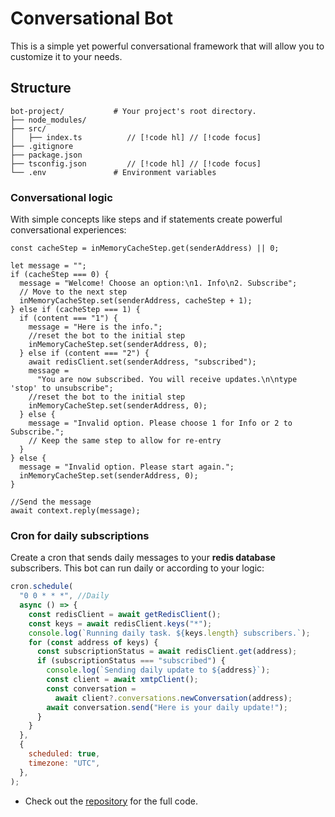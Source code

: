 # Conversational Bot

This is a simple yet powerful conversational framework that will allow you to customize it to your needs.

## Structure

```
bot-project/           # Your project's root directory.
├── node_modules/
├── src/
│   ├── index.ts          // [!code hl] // [!code focus]
├── .gitignore
├── package.json
├── tsconfig.json         // [!code hl] // [!code focus]
└── .env               # Environment variables
```

### Conversational logic

With simple concepts like steps and if statements create powerful conversational experiences:

```tsx [index.ts]
const cacheStep = inMemoryCacheStep.get(senderAddress) || 0;

let message = "";
if (cacheStep === 0) {
  message = "Welcome! Choose an option:\n1. Info\n2. Subscribe";
  // Move to the next step
  inMemoryCacheStep.set(senderAddress, cacheStep + 1);
} else if (cacheStep === 1) {
  if (content === "1") {
    message = "Here is the info.";
    //reset the bot to the initial step
    inMemoryCacheStep.set(senderAddress, 0);
  } else if (content === "2") {
    await redisClient.set(senderAddress, "subscribed");
    message =
      "You are now subscribed. You will receive updates.\n\ntype 'stop' to unsubscribe";
    //reset the bot to the initial step
    inMemoryCacheStep.set(senderAddress, 0);
  } else {
    message = "Invalid option. Please choose 1 for Info or 2 to Subscribe.";
    // Keep the same step to allow for re-entry
  }
} else {
  message = "Invalid option. Please start again.";
  inMemoryCacheStep.set(senderAddress, 0);
}

//Send the message
await context.reply(message);
```

### Cron for daily subscriptions

Create a cron that sends daily messages to your **redis database** subscribers. This bot can run daily or according to your logic:

```jsx
cron.schedule(
  "0 0 * * *", //Daily
  async () => {
    const redisClient = await getRedisClient();
    const keys = await redisClient.keys("*");
    console.log(`Running daily task. ${keys.length} subscribers.`);
    for (const address of keys) {
      const subscriptionStatus = await redisClient.get(address);
      if (subscriptionStatus === "subscribed") {
        console.log(`Sending daily update to ${address}`);
        const client = await xmtpClient();
        const conversation =
          await client?.conversations.newConversation(address);
        await conversation.send("Here is your daily update!");
      }
    }
  },
  {
    scheduled: true,
    timezone: "UTC",
  },
);
```

- Check out the [repository](https://github.com/xmtp/botkit/tree/main/examples/conversational) for the full code.
